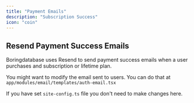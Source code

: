 ```yaml
---
title: "Payment Emails"
description: "Subscription Success"
icon: "coin"
---
```


## Resend Payment Success Emails

Boringdatabase uses Resend to send payment success emails when a user purchases and subscription or lifetime plan.

You might want to modify the email sent to users. You can do that at `app/modules/email/templates/auth-email.tsx`

If you have set `site-config.ts` file you don't need to make changes here.
